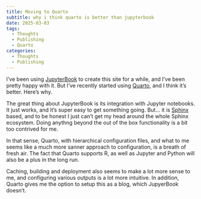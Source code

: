 ```yaml
---
title: Moving to Quarto
subtitle: why i think quarto is better than jupyterbook
date: 2025-03-03
tags:
  - Thoughts
  - Publishing
  - Quarto
categories:
  - Thoughts
  - Publishing
---
```


I've been using [JupyterBook](https://jupyterbook.org) to create this site for a while, and I've been pretty happy with it. But I've recently started using [Quarto](https://quarto.org), and I think it's better. Here's why.

The great thing about JupyterBook is its integration with Jupyter notebooks. It just works, and it's super easy to get something going. But... it is [Sphinx](https://www.sphinx-doc.org) based, and to be honest I just can't get my head around the whole Sphinx ecosystem. Doing anythng beyond the out of the box functionality is a bit too contrived for me.

In that sense, Quarto, with hierarchical configuration files, and what to me seems like a much more sanner approach to configuration, is a breath of fresh air. The fact that Quarto supports R, as well as Jupyter and Python will also be a plus in the long run.

Caching, building and deployment also seems to make a lot more sense to me, and configuring various outputs is a lot more intuitive. In addition, Quarto gives me the option to setup this as a blog, which JupyerBook doesn't.